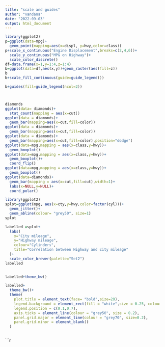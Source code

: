 ```yaml
---
title: "scale and guides"
author: "vandana"
date: "2022-09-03"
output: html_document
---
```


```r
library(ggplot2)
p=ggplot(data=mpg)+
  geom_point(mapping=aes(x=displ, y=hwy,color=class))
p+scale_x_continuous("Engine Displacement",breaks=c(2,4,6))+
  scale_y_continuous("MPG on Highway")+
  scale_color_discrete()
df=data.frame(x=1,y=1:4,z=1:4)
b=ggplot(data=df,aes(x,y))+geom_raster(aes(fill=z))
b
b+scale_fill_continuous(guide=guide_legend())

b+guides(fill=guide_legend(ncol=2))



```


```r
```


```r
diamonds
ggplot(data= diamonds)+
  stat_count(mapping = aes(x=cut))
ggplot(data = diamonds)+
  geom_bar(mapping=aes(x=cut,fill=color))
ggplot(data = diamonds)+
  geom_bar(mapping=aes(x=cut,fill=color))
ggplot(data = diamonds)+
  geom_bar(mapping=aes(x=cut,fill=color),position="dodge")
ggplot(data=mpg,mapping = aes(x=class,y=hwy))+
  geom_boxplot()
ggplot(data=mpg,mapping = aes(x=class,y=hwy))+
  geom_boxplot()+
  coord_flip()
ggplot(data=mpg,mapping = aes(x=class,y=hwy))+
  geom_boxplot()
ggplot(data=diamonds)+
  geom_bar(mapping = aes(x=cut,fill=cut),width=1)+
  labs(x=NULL,y=NULL)+
  coord_polar()
```


```r
library(ggplot2)
splot=ggplot(mpg, aes(x=cty,y=hwy,color=factor(cyl)))+
  geom_jitter()+
  geom_abline(colour= "grey50", size=1)
splot
```


```r
labelled =splot+
  labs(
    x="City mileage",
    y="Highway mileage",
    colour="Cylinders",
    title="Correlation between Highway and city mileage"
  )+
  scale_color_brewer(palette="Set2")
labelled
  
```


```r
labelled+theme_bw()

  ```


```r
labelled+
  theme_bw()+
  theme(
    plot.title = element_text(face= "bold",size=20),
    legend.background = element_rect(fill = "white",size = 0.25, colour = "black"),
    legend.position = c(0.1,0.7),
    axis.ticks = element_line(colour = "grey50", size = 0.2),
    panel.grid.major = element_line(colour = "grey70", size=0.2),
    panel.grid.minor = element_blank()
  )
```


```r
```


```r
